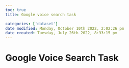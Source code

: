 ```yaml
---
toc: true
title: Google voice search task

categories: ['dataset']
date modified: Monday, October 10th 2022, 2:02:26 pm
date created: Tuesday, July 26th 2022, 8:33:15 pm
---
```


# Google Voice Search Task



